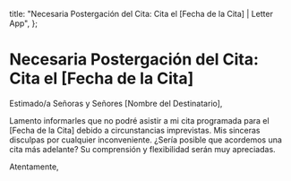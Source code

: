   title: "Necesaria Postergación del Cita: Cita el [Fecha de la Cita] | Letter App",
};

# Necesaria Postergación del Cita: Cita el [Fecha de la Cita]

Estimado/a Señoras y Señores [Nombre del Destinatario],

Lamento informarles que no podré asistir a mi cita programada para el [Fecha de la Cita] debido a circunstancias imprevistas. Mis sinceras disculpas por cualquier inconveniente. ¿Sería posible que acordemos una cita más adelante? Su comprensión y flexibilidad serán muy apreciadas.

Atentamente,
